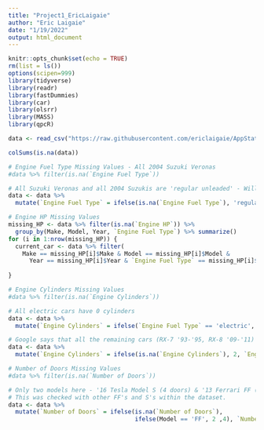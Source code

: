 ```yaml
---
title: "Project1_EricLaigaie"
author: "Eric Laigaie"
date: "1/19/2022"
output: html_document
---
```


```r
knitr::opts_chunk$set(echo = TRUE)
rm(list = ls())
options(scipen=999)
library(tidyverse)
library(readr)
library(fastDummies)
library(car)
library(olsrr)
library(MASS)
library(qpcR)
```

```r
data <- read_csv("https://raw.githubusercontent.com/ericlaigaie/AppStat_Project1/main/data1.csv")

```
```r
colSums(is.na(data))
```

```r
# Engine Fuel Type Missing Values - All 2004 Suzuki Veronas
#data %>% filter(is.na(`Engine Fuel Type`))

# All Suzuki Veronas and all 2004 Suzukis are 'regular unleaded' - Will input that value
data <- data %>%
  mutate(`Engine Fuel Type` = ifelse(is.na(`Engine Fuel Type`), 'regular unleaded', `Engine Fuel Type`))
```

```r
# Engine HP Missing Values
missing_HP <- data %>% filter(is.na(`Engine HP`)) %>% 
  group_by(Make, Model, Year, `Engine Fuel Type`) %>% summarize()
for (i in 1:nrow(missing_HP)) {
  current_car <- data %>% filter(
    Make == missing_HP[i]$Make & Model == missing_HP[i]$Model & 
      Year == missing_HP[i]$Year & `Engine Fuel Type` == missing_HP[i]$`Engine Fuel Type`)
  
}
```

```r
# Engine Cylinders Missing Values
#data %>% filter(is.na(`Engine Cylinders`))

# All electric cars have 0 cylinders
data <- data %>%
  mutate(`Engine Cylinders` = ifelse(`Engine Fuel Type` == 'electric', 0, `Engine Cylinders`))

# Google says that all the remaining cars (RX-7 '93-'95, RX-8 '09-'11) have 2 cylinders
data <- data %>%
  mutate(`Engine Cylinders` = ifelse(is.na(`Engine Cylinders`), 2, `Engine Cylinders`))
```

```r
# Number of Doors Missing Values
#data %>% filter(is.na(`Number of Doors`))

# Only two models here - '16 Tesla Model S (4 doors) & '13 Ferrari FF (2 doors)
# This was checked with other FF's and S's within the dataset.
data <- data %>%
  mutate(`Number of Doors` = ifelse(is.na(`Number of Doors`),
                                    ifelse(Model == 'FF', 2 ,4), `Number of Doors`))
```